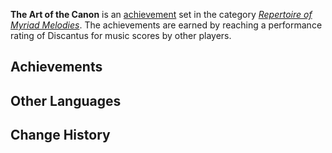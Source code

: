{{Achievement Set Infobox
|primogems    = {{Achievement/Primogems|The Art of the Canon}}
|total        = {{Achievement/Total|The Art of the Canon}}
|category     = Repertoire of Myriad Melodies (Achievement)
}}
'''The Art of the Canon''' is an [[achievement]] set in the category ''[[Repertoire of Myriad Melodies (Achievement)|Repertoire of Myriad Melodies]]''. The achievements are earned by reaching a performance rating of Discantus for music scores by other players.

==Achievements==
{{Achievements by Category Table|The Art of the Canon}}
<!--
==Notes==

==Trivia==
*
-->
==Other Languages==
{{Other Languages
|en       = The Art of the Canon
|zhs      = 轮唱的艺术
|zhs_rm   = 
|zht      = 輪唱的藝術
|zht_rm   = 
|zh_tl    = 
|ja       = 輪唱の芸術
|ja_rm    = Rinshou no Geijutsu
|ja_tl    = The Art of the Canon
|ko       = 돌림노래의 기법
|ko_tl    = 
|es       = El arte del canon
|es_tl    = The Art of the Canon
|fr       = L'art du canon
|fr_tl    = The Art of the Canon
|ru       = Искусство рефрена
|ru_tl    = 
|th       = ศิลปะแห่งการขับขาน
|th_rm    = 
|th_tl    = 
|vi       = Nghệ Thuật Hát Hợp Xướng
|vi_tl    = 
|de       = Die Kunst des Rundgesangs
|de_tl    = 
|id       = Seni Kanon
|id_tl    = 
|pt       = Arte do Coro
|pt_tl    = 
|tr       = Kanon Tekniği
|tr_tl    = 
|it       = Arte del canone
|it_tl    = 
}}

==Change History==
{{Change History|5.3}}
<!--
==References==
{{Reflist}}
-->